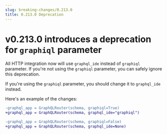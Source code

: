 ```yaml
---
slug: breaking-changes/0.213.0
title: 0.213.0 Deprecation
---
```


# v0.213.0 introduces a deprecation for `graphiql` parameter

All HTTP integration now will use `graphql_ide` instead of `graphiql` parameter.
If you're not using the `graphiql` parameter, you can safely ignore this
deprecation.

If you're using the `graphiql` parameter, you should change it to `graphql_ide`
instead.

Here's an example of the changes:

```diff
-graphql_app = GraphQLRouter(schema, graphiql=True)
+graphql_app = GraphQLRouter(schema, graphql_ide="graphiql")

-graphql_app = GraphQLRouter(schema, graphiql=False)
+graphql_app = GraphQLRouter(schema, graphql_ide=None)
```